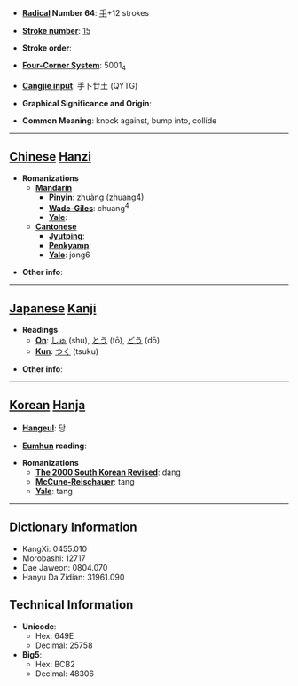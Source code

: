 * '''[[Wiktionary:Chinese radical index| Radical]] Number 64''': [[Wiktionary:Chinese radical index 手|手]]+12 strokes

* '''[[Wiktionary:Chinese total strokes index|Stroke number]]''': [[Wiktionary:Chinese total strokes index 15|15]]

* '''Stroke order''': 

* '''[[Wiktionary:Chinese four corner index|Four-Corner System]]''': 5001<sub>4</sub>

* '''[[Wiktionary:Chinese Cangjie index|Cangjie input]]''': 手卜廿土 (QYTG)

* '''Graphical Significance and Origin''': 

* '''Common Meaning''': knock against, bump into, collide

----

== [[Chinese]] [[Hanzi]] ==

* '''Romanizations'''
** '''[[Mandarin]]'''
*** '''[[Pinyin]]''': zhuàng (zhuang4)
*** '''[[Wade-Giles]]''': chuang<sup>4</sup>
*** '''[[Yale]]''': 
** '''[[Cantonese]]'''
*** '''[[Jyutping]]''':
*** '''[[Penkyamp]]''': 
*** '''[[Yale]]''': jong6

* '''Other info''': 

----

== [[Japanese]] [[Kanji]] ==

* '''Readings'''
** '''[[On]]''': [[しゅ]] (shu), [[とう]] (tō), [[どう]] (dō)
** '''[[Kun]]''': [[つく]] (tsuku)

* '''Other info''':  

----

== [[Korean]] [[Hanja]] ==

* '''[[Hangeul]]''': 당

* '''[[Eumhun]] reading''': 

* '''Romanizations'''
** '''[[The 2000 South Korean Revised Romanization|The 2000 South Korean Revised]]''': dang
** '''[[McCune-Reischauer]]''': tang
** '''[[Yale]]''': tang

----

== Dictionary Information ==

* KangXi: 0455.010
* Morobashi: 12717
* Dae Jaweon: 0804.070
* Hanyu Da Zidian: 31961.090

== Technical Information ==

* '''Unicode''':
** Hex: 649E
** Decimal: 25758
* '''Big5''':
** Hex: BCB2
** Decimal: 48306